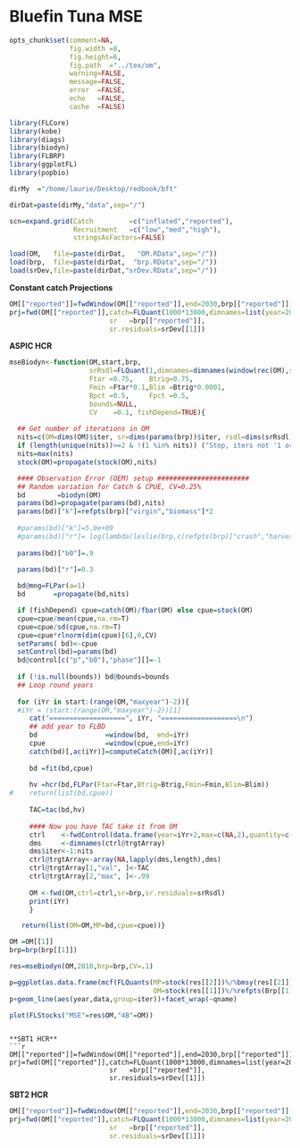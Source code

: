 Bluefin Tuna MSE
========================================================
  
```r
opts_chunk$set(comment=NA, 
               fig.width =8, 
               fig.height=6,
               fig.path  ="../tex/om",
               warning=FALSE, 
               message=FALSE, 
               error  =FALSE, 
               echo   =FALSE,
               cache  =FALSE)
```

```r
library(FLCore)
library(kobe)
library(diags)
library(biodyn)
library(FLBRP)
library(ggplotFL)
library(popbio)

dirMy  ="/home/laurie/Desktop/redbook/bft"

dirDat=paste(dirMy,"data",sep="/")

scn=expand.grid(Catch         =c("inflated","reported"),
                Recruitment   =c("low","med","high"),
                stringsAsFactors=FALSE)
```


```r
load(OM,   file=paste(dirDat,   "OM.RData",sep="/"))
load(brp,  file=paste(dirDat,  "brp.RData",sep="/"))             
load(srDev,file=paste(dirDat,"srDev.RData",sep="/"))             
```

**Constant catch Projections**
```r
OM[["reported"]]=fwdWindow(OM[["reported"]],end=2030,brp[["reported"]])
prj=fwd(OM[["reported"]],catch=FLQuant(1000*13000,dimnames=list(year=2012:2030)),
                         sr   =brp[["reported"]],
                         sr.residuals=srDev[[1]])
```

**ASPIC HCR**
```r
mseBiodyn<-function(OM,start,brp,
                    srRsdl=FLQuant(1,dimnames=dimnames(window(rec(OM),start=start))),
                    Ftar =0.75,    Btrig=0.75,
                    Fmin =Ftar*0.1,Blim =Btrig*0.0001,
                    Bpct =0.5,     Fpct =0.5,
                    bounds=NULL,
                    CV    =0.1, fishDepend=TRUE){
  
  ## Get number of iterations in OM
  nits=c(OM=dims(OM)$iter, sr=dims(params(brp))$iter, rsdl=dims(srRsdl)$iter)
  if (length(unique(nits))>=2 & !(1 %in% nits)) ("Stop, iters not '1 or n' in OM")
  nits=max(nits)
  stock(OM)=propagate(stock(OM),nits)

  #### Observation Error (OEM) setup #######################
  ## Random variation for Catch & CPUE, CV=0.25%
  bd        =biodyn(OM)
  params(bd)=propagate(params(bd),nits)
  params(bd)["k"]=refpts(brp)["virgin","biomass"]*2
 
  #params(bd)["k"]=5.0e+09  
  #params(bd)["r"]= log(lambda(leslie(brp,c(refpts(brp)["crash","harvest"]))))
  
  params(bd)["b0"]=.9

  params(bd)["r"]=0.3
    
  bd@mng=FLPar(a=1) 
  bd       =propagate(bd,nits)

  if (fishDepend) cpue=catch(OM)/fbar(OM) else cpue=stock(OM)
  cpue=cpue/mean(cpue,na.rm=T)
  cpue=cpue/sd(cpue,na.rm=T)
  cpue=cpue*rlnorm(dim(cpue)[6],0,CV)
  setParams( bd)<-cpue
  setControl(bd)=params(bd)
  bd@control[c("p","b0"),"phase"][]=-1
  
  if (!is.null(bounds)) bd@bounds=bounds
  ## Loop round years
  
  for (iYr in start:(range(OM,"maxyear")-2)){
  #iYr = (start:(range(OM,"maxyear")-2))[1]
     cat("===================", iYr, "===================\n")
     ## add year to FLBD
     bd                 =window(bd,  end=iYr)
     cpue               =window(cpue,end=iYr)
     catch(bd)[,ac(iYr)]=computeCatch(OM)[,ac(iYr)]
     
     bd =fit(bd,cpue)
 
     hv =hcr(bd,FLPar(Ftar=Ftar,Btrig=Btrig,Fmin=Fmin,Blim=Blim)) 
#    return(list(bd,cpue))
     
     TAC=tac(bd,hv)
   
     #### Now you have TAC take it from OM
     ctrl    <-fwdControl(data.frame(year=iYr+2,max=c(NA,2),quantity=c("catch","f")))
     dms     <-dimnames(ctrl@trgtArray)
     dms$iter<-1:nits
     ctrl@trgtArray<-array(NA,lapply(dms,length),dms)
     ctrl@trgtArray[1,"val", ]<-TAC
     ctrl@trgtArray[2,"max", ]<-.99
   
     OM <-fwd(OM,ctrl=ctrl,sr=brp,sr.residuals=srRsdl)
     print(iYr)
     }

   return(list(OM=OM,MP=bd,cpue=cpue))}
```

```r
OM =OM[[1]]
brp=brp(brp[[1]])
```

```r
res=mseBiodyn(OM,2010,brp=brp,CV=.1)

p=ggplot(as.data.frame(mcf(FLQuants(MP=stock(res[[2]])%/%bmsy(res[[2]]),
                                    OM=stock(res[[1]])%/%refpts(Brp[[1]])["msy","biomass"])),drop=T))
p+geom_line(aes(year,data,group=iter))+facet_wrap(~qname)
```

```r
plot(FLStocks("MSE"=res$OM,"4B"=OM))
```
```

**SBT1 HCR**
```r
OM[["reported"]]=fwdWindow(OM[["reported"]],end=2030,brp[["reported"]])
prj=fwd(OM[["reported"]],catch=FLQuant(1000*13000,dimnames=list(year=2012:2030)),
                         sr   =brp[["reported"]],
                         sr.residuals=srDev[[1]])
```

**SBT2 HCR**
```r
OM[["reported"]]=fwdWindow(OM[["reported"]],end=2030,brp[["reported"]])
prj=fwd(OM[["reported"]],catch=FLQuant(1000*13000,dimnames=list(year=2012:2030)),
                         sr   =brp[["reported"]],
                         sr.residuals=srDev[[1]])
```
